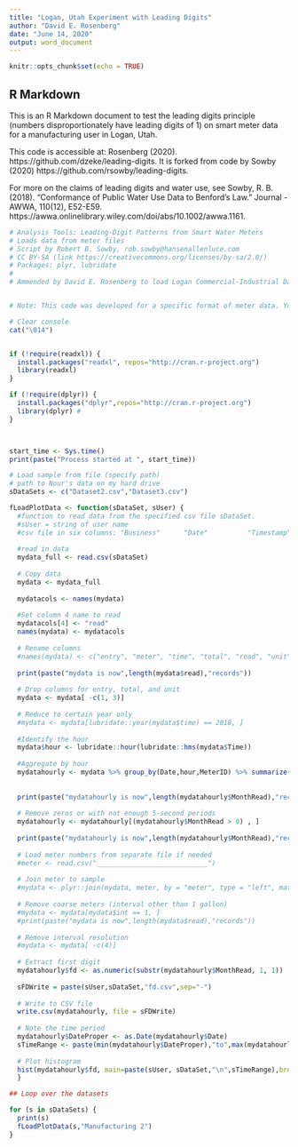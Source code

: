 ```yaml
---
title: "Logan, Utah Experiment with Leading Digits"
author: "David E. Rosenberg"
date: "June 14, 2020"
output: word_document
---
```


```r
knitr::opts_chunk$set(echo = TRUE)
```

## R Markdown

This is an R Markdown document to test the leading digits principle (numbers disproportionately have leading digits of 1) on smart meter data for a manufacturing user in Logan, Utah.  

This code is accessible at: Rosenberg (2020). https://github.com/dzeke/leading-digits. It is forked from code by Sowby (2020) https://github.com/rsowby/leading-digits.

For more on the claims of leading digits and water use, see
Sowby, R. B. (2018). "Conformance of Public Water Use Data to Benford's Law." Journal - AWWA, 110(12), E52-E59. https://awwa.onlinelibrary.wiley.com/doi/abs/10.1002/awwa.1161.

```r
# Analysis Tools: Leading-Digit Patterns from Smart Water Meters
# Loads data from meter files
# Script by Robert B. Sowby, rob.sowby@hansenallenluce.com
# CC BY-SA (link https://creativecommons.org/licenses/by-sa/2.0/)
# Packages: plyr, lubridate
#
# Ammended by David E. Rosenberg to load Logan Commercial-Industrial Data (Attallah 2019). Attaallah, N. A. M. (2018). "Demand Disaggregation for Non-Residential Water Users in the City of Logan, Utah, USA," Utah State University, Logan, Utah. https://digitalcommons.usu.edu/etd/7401.


# Note: This code was developed for a specific format of meter data. You may need to alter it for the format you are reading.

# Clear console
cat("\014")


if (!require(readxl)) { 
  install.packages("readxl", repos="http://cran.r-project.org") 
  library(readxl) 
}

if (!require(dplyr)) { 
  install.packages("dplyr",repos="http://cran.r-project.org") 
  library(dplyr) # 
}



start_time <- Sys.time()
print(paste("Process started at ", start_time))

# Load sample from file (specify path)
# path to Nour's data on my hard drive
sDataSets <- c("Dataset2.csv","Dataset3.csv")

fLoadPlotData <- function(sDataSet, sUser) {
  #function to read data from the specified csv file sDataSet.
  #sUser = string of user name
  #csv file in six columns: "Business"      "Date"          "Timestamp"     "Water.Use..G." "Time"          "MeterID"
  
  #read in data
  mydata_full <- read.csv(sDataSet)
  
  # Copy data
  mydata <- mydata_full
  
  mydatacols <- names(mydata)
  
  #Set column 4 name to read
  mydatacols[4] <- "read"
  names(mydata) <- mydatacols
  
  # Rename columns
  #names(mydata) <- c("entry", "meter", "time", "total", "read", "unit")
  
  print(paste("mydata is now",length(mydata$read),"records"))
  
  # Drop columns for entry, total, and unit
  mydata <- mydata[ -c(1, 3)]
  
  # Reduce to certain year only
  #mydata <- mydata[lubridate::year(mydata$time) == 2018, ]
  
  #Identify the hour
  mydata$hour <- lubridate::hour(lubridate::hms(mydata$Time))
  
  #Aggregate by hour
  mydatahourly <- mydata %>% group_by(Date,hour,MeterID) %>% summarize(MonthRead = sum(read), count = n() )
  
  
  print(paste("mydatahourly is now",length(mydatahourly$MonthRead),"records"))
  
  # Remove zeros or with not enough 5-second periods
  mydatahourly <- mydatahourly[(mydatahourly$MonthRead > 0) , ]
  
  print(paste("mydatahourly is now",length(mydatahourly$MonthRead),"records"))
  
  # Load meter numbers from separate file if needed
  #meter <- read.csv("____________________________")
  
  # Join meter to sample
  #mydata <- plyr::join(mydata, meter, by = "meter", type = "left", match = "all")
  
  # Remove coarse meters (interval other than 1 gallon)
  #mydata <- mydata[mydata$int == 1, ]
  #print(paste("mydata is now",length(mydata$read),"records"))
  
  # Remove interval resolution
  #mydata <- mydata[ -c(4)]
  
  # Extract first digit
  mydatahourly$fd <- as.numeric(substr(mydatahourly$MonthRead, 1, 1))
  
  sFDWrite = paste(sUser,sDataSet,"fd.csv",sep="-")
  
  # Write to CSV file
  write.csv(mydatahourly, file = sFDWrite)
  
  # Note the time period
  mydatahourly$DateProper <- as.Date(mydatahourly$Date)
  sTimeRange <- paste(min(mydatahourly$DateProper),"to",max(mydatahourly$DateProper))
  
  # Plot histogram
  hist(mydatahourly$fd, main=paste(sUser, sDataSet,"\n",sTimeRange),breaks=10, xlab ="First Non-Zero Digit")
  }

## Loop over the datasets

for (s in sDataSets) {
  print(s)
  fLoadPlotData(s,"Manufacturing 2")
}
```
